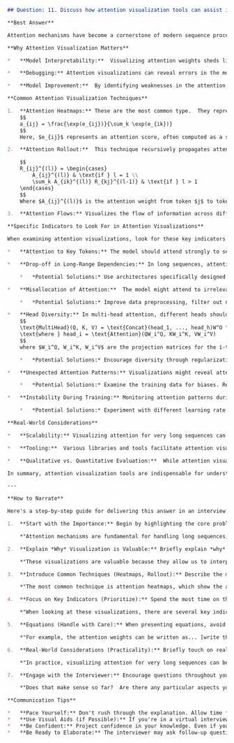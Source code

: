 ```markdown
## Question: 11. Discuss how attention visualization tools can assist in debugging or improving models that handle long sequences. What specific indicators would you look for?

**Best Answer**

Attention mechanisms have become a cornerstone of modern sequence processing, particularly in handling long sequences. However, understanding *what* an attention mechanism has learned can be challenging. Attention visualization tools provide a window into this "black box," offering crucial insights for debugging and improving models like Transformers, Longformers, and Big Bird. These visualizations essentially show the learned dependencies between different parts of the input sequence.

**Why Attention Visualization Matters**

*   **Model Interpretability:**  Visualizing attention weights sheds light on which input tokens the model deems most relevant when processing a particular token. This aids in understanding the model's reasoning.

*   **Debugging:** Attention visualizations can reveal errors in the model's attention patterns, such as attending to irrelevant tokens or failing to capture important dependencies.

*   **Model Improvement:**  By identifying weaknesses in the attention mechanism, developers can refine the model architecture, training data, or training process to improve performance.

**Common Attention Visualization Techniques**

1.  **Attention Heatmaps:** These are the most common type.  They represent the attention weights as a matrix, where each cell $(i, j)$ corresponds to the attention weight $a_{ij}$ given to the $j$-th token when processing the $i$-th token.  The weights are typically normalized such that $\sum_j a_{ij} = 1$ for each $i$.  A color gradient represents the magnitude of the attention weight.
    $$
    a_{ij} = \frac{\exp(e_{ij})}{\sum_k \exp(e_{ik})}
    $$
    Here, $e_{ij}$ represents an attention score, often computed as a scaled dot-product between the query vector for the $i$-th token and the key vector for the $j$-th token.  For instance: $e_{ij} = \frac{q_i^T k_j}{\sqrt{d_k}}$ where $d_k$ is the dimension of the key vectors.

2.  **Attention Rollout:**  This technique recursively propagates attention weights through the layers of the network to determine the overall influence of each input token on the final output. For a network with $L$ layers, the rollout score $R_{ij}$ between tokens $i$ and $j$ is computed as follows:

    $$
    R_{ij}^{(l)} = \begin{cases}
        A_{ij}^{(l)} & \text{if } l = 1 \\
        \sum_k A_{ik}^{(l)} R_{kj}^{(l-1)} & \text{if } l > 1
    \end{cases}
    $$
    Where $A_{ij}^{(l)}$ is the attention weight from token $j$ to token $i$ in layer $l$.  The final rollout score after $L$ layers is $R_{ij}^{(L)}$.

3.  **Attention Flows:** Visualizes the flow of information across different tokens in the sequence. This is often represented as a directed graph, where nodes are tokens, and edges represent the attention weights between them.

**Specific Indicators to Look For in Attention Visualizations**

When examining attention visualizations, look for these key indicators to understand the model's behavior and identify potential issues:

*   **Attention to Key Tokens:** The model should attend strongly to semantically important tokens (e.g., keywords, entities, verbs) when processing related parts of the sequence.  Lack of attention to these tokens suggests the model might be missing crucial information. Check for head diversity, if some heads are picking up on import features or tokens that others are not. This may signify the need for further training or ensembling.

*   **Drop-off in Long-Range Dependencies:** In long sequences, attention weights might decay rapidly with distance, hindering the model's ability to capture long-range dependencies. This can be seen as progressively weaker color intensities in the heatmap as the distance between tokens increases.  The model needs to give an adequate level of attention to these tokens, however, this depends on the structure of the sentence, document, etc.

    *   *Potential Solutions:* Use architectures specifically designed for long sequences, like Longformer (with sliding window and global attention), Big Bird (with random, global, and windowed attention), or sparse attention mechanisms. Training with longer sequence lengths and increasing the depth of the attention mechanism can also help.

*   **Misallocation of Attention:**  The model might attend to irrelevant or noisy tokens, indicating a failure to understand the relationships between tokens.  For instance, attending to punctuation or stop words instead of content words.

    *   *Potential Solutions:* Improve data preprocessing, filter out noise, or add attention regularization terms to penalize attention to irrelevant tokens. Also, investigate if adversarial examples have influenced the training.

*   **Head Diversity:** In multi-head attention, different heads should ideally learn different attention patterns. If all heads exhibit similar patterns, it indicates redundancy, meaning not all heads are contributing effectively.
    $$
    \text{MultiHead}(Q, K, V) = \text{Concat}(head_1, ..., head_h)W^O \\
    \text{where } head_i = \text{Attention}(QW_i^Q, KW_i^K, VW_i^V)
    $$
    where $W_i^Q, W_i^K, W_i^V$ are the projection matrices for the i-th head and $W^O$ is the output projection matrix.

    *   *Potential Solutions:* Encourage diversity through regularization techniques or by designing loss functions that explicitly promote different attention patterns across heads.

*   **Unexpected Attention Patterns:** Visualizations might reveal attention patterns that contradict linguistic intuition or domain knowledge. This can point to biases in the training data or limitations in the model's ability to capture complex relationships. For example, if a model is supposed to translate English to French, and when attending to the french word "le" it attends more to nouns than articles.

    *   *Potential Solutions:* Examine the training data for biases. Refine the model architecture or incorporate external knowledge sources to guide attention patterns.

*   **Instability During Training:** Monitoring attention patterns during training can reveal instabilities or oscillations in the attention mechanism. This can suggest issues with the learning rate, optimization algorithm, or model architecture.

    *   *Potential Solutions:* Experiment with different learning rate schedules, optimizers, or regularization techniques to stabilize training.

**Real-World Considerations**

*   **Scalability:** Visualizing attention for very long sequences can be computationally expensive and challenging to interpret.  Consider using techniques like attention pooling or summarization to reduce the amount of data visualized.

*   **Tooling:**  Various libraries and tools facilitate attention visualization, including TensorBoard, AllenNLP, and dedicated visualization packages. Select tools that align with your framework and visualization needs.

*   **Qualitative vs. Quantitative Evaluation:**  While attention visualization provides qualitative insights, it's crucial to complement these insights with quantitative metrics (e.g., accuracy, perplexity) to assess the impact of any model changes. For example, if attention becomes more sparse after some fine tuning, how does that impact model performance on some benchmark dataset.

In summary, attention visualization tools are indispensable for understanding, debugging, and improving models that handle long sequences. By carefully analyzing attention patterns, developers can gain valuable insights into the model's behavior and guide targeted improvements to architecture, training, and data.

---

**How to Narrate**

Here's a step-by-step guide for delivering this answer in an interview:

1.  **Start with the Importance:** Begin by highlighting the core problem: understanding what attention mechanisms learn is challenging.  Emphasize that attention visualization tools provide interpretability and debugging capabilities for long-sequence models.

    *"Attention mechanisms are fundamental for handling long sequences, but they're essentially black boxes. Attention visualization tools help us understand and debug these mechanisms."*

2.  **Explain *Why* Visualization is Valuable:** Briefly explain *why* these visualizations are helpful: model interpretability, debugging errors, and guiding model improvements.

    *"These visualizations are valuable because they allow us to interpret what the model is focusing on, debug errors in attention patterns, and improve the model's overall performance."*

3.  **Introduce Common Techniques (Heatmaps, Rollout):** Describe the main visualization techniques. Start with the most common (heatmaps) and then briefly mention others (rollout, flows). For the heatmap, briefly explain how the attention weights are obtained (softmax).

    *"The most common technique is attention heatmaps, which show the attention weights between tokens.  Each cell in the matrix represents how much the model is attending to one token when processing another.  The weights are obtained using a softmax function. Another approach is attention rollout..."*

4.  **Focus on Key Indicators (Prioritize):** Spend the most time on the "indicators" section. Pick the most critical indicators (e.g., attention to key tokens, drop-off in long-range dependencies, misallocation of attention) and explain them clearly.  Provide examples of what these issues might look like and potential solutions.

    *"When looking at these visualizations, there are several key indicators to watch out for.  One is whether the model is attending to semantically important tokens. For instance, if the model is supposed to be attending strongly to keywords, but it is not, this indicates a problem. Another key indicator is the drop off in long-range dependencies.  The model might fail to capture long-range dependencies when processing long documents. In such cases, using specialized architectures such as Longformer is important."*

5.  **Equations (Handle with Care):** When presenting equations, avoid diving into excessive detail unless prompted. Explain the general purpose of the equation and the meaning of the main symbols. Use simple language to convey the underlying idea.

    *"For example, the attention weights can be written as... [write the softmax attention equation]. Essentially, this equation calculates the weight assigned to each token based on its relevance to the current token being processed."*

6.  **Real-World Considerations (Practicality):** Briefly touch on real-world challenges like scalability and tooling. Emphasize the need to combine qualitative insights with quantitative metrics.

    *"In practice, visualizing attention for very long sequences can be computationally expensive.  Also, it's important to complement these visualizations with quantitative metrics to ensure that any changes are actually improving performance."*

7.  **Engage with the Interviewer:** Encourage questions throughout your explanation. This shows your willingness to explain and clarify.  Pause after explaining each major point to give the interviewer a chance to ask questions.

    *"Does that make sense so far?  Are there any particular aspects you'd like me to elaborate on?"*

**Communication Tips**

*   **Pace Yourself:** Don't rush through the explanation. Allow time for the interviewer to process the information.
*   **Use Visual Aids (if Possible):** If you're in a virtual interview, consider sharing your screen and showing example attention heatmaps.
*   **Be Confident:** Project confidence in your knowledge. Even if you don't know every detail, demonstrate that you understand the core concepts and can apply them to real-world problems.
*   **Be Ready to Elaborate:** The interviewer may ask follow-up questions about specific techniques, indicators, or solutions. Be prepared to provide more details or examples.
```